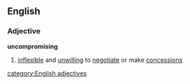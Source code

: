 ==English==
===Adjective===
'''uncompromising'''
#[[inflexible]] and [[unwilling]] to [[negotiate]] or make [[concession]]s
[[category:English adjectives]]